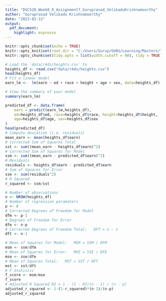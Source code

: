 ```yaml
---
title: "DSC520_Week8_9_Assignment7_Guruprasad_VelikaduKrishnamoorthy"
author: "Guruprasad Velikadu Krishnamoorthy"
date: "2023-02-12"
output: 
  pdf_document: 
    highlight: espresso
---
```


```r
knitr::opts_chunk$set(echo = TRUE)
knitr::opts_knit$set(root.dir = "C:/Users/Gurup/GURU/Learning/Masters/Term_2/DSC520_T302_Statistics_for_Data_Science/Week_1/forked_example/dsc520_Week_1_Assignment_forkedExample")
knitr::opts_chunk$set(tidy.opts = list(width.cutoff = 90), tidy = TRUE)
```

```r
# Load the `data/r4ds/heights.csv` to
heights_df <- read.csv("data/r4ds/heights.csv")
head(heights_df)
# Fit a linear model
earn_lm <-  lm(earn ~ ed + race + height + age + sex, data=heights_df)

# View the summary of your model
summary(earn_lm)

predicted_df <- data.frame(
    earn = predict(earn_lm,heights_df),
    ed=heights_df$ed, race=heights_df$race, height=heights_df$height,
    age=heights_df$age, sex=heights_df$sex
)
head(predicted_df)
# Compute deviation (i.e. residuals)
mean_earn <- mean(heights_df$earn)
# Corrected Sum of Squares Total
sst <- sum((mean_earn - heights_df$earn)^2)
# Corrected Sum of Squares for Model
ssm <- sum((mean_earn - predicted_df$earn)^2)
# Residuals
residuals <- heights_df$earn - predicted_df$earn
# Sum of Squares for Error
sse <- sum(residuals^2)
# R Squared
r_squared <- ssm/sst

# Number of observations
n <- NROW(heights_df)
# Number of regression paramaters
p <- 8
# Corrected Degrees of Freedom for Model
dfm <- p-1
# Degrees of Freedom for Error
dfe <- n-p
# Corrected Degrees of Freedom Total:   DFT = n - 1
dft <- n-1

# Mean of Squares for Model:   MSM = SSM / DFM
msm <- ssm/dfm
# Mean of Squares for Error:   MSE = SSE / DFE
mse <- sse/dfe
# Mean of Squares Total:   MST = SST / DFT
mst <- sst/dft
# F Statistic
f_score <- msm/mse
f_score
# Adjusted R Squared R2 = 1 - (1 - R2)(n - 1) / (n - p)
adjusted_r_squared <- 1-(1-r_squared)*(n-1)/(n-p)
adjusted_r_squared

```

